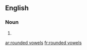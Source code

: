 ==English==

===Noun===
{{head|en|noun plural form|head=[[rounded]] [[vowels]]}}

# {{plural of|rounded vowel|lang=en}}

[[ar:rounded vowels]]
[[fr:rounded vowels]]